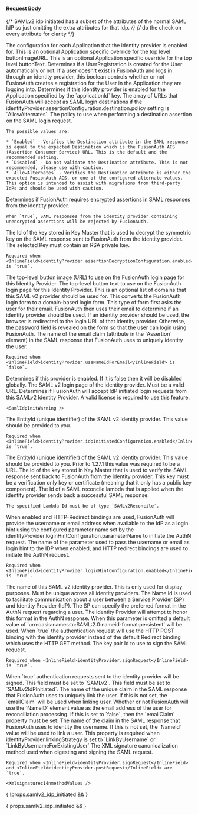 
#### Request Body

{/*  SAMLv2 idp initiated has a subset of the attributes of the normal SAML IdP so just omitting the extra attributes for that idp. */}
{/*  do the check on every attribute for clarity */}

<APIBlock>
  <APIField name="identityProvider.applicationConfiguration" type="Map<UUID, Object>" optional>
    The configuration for each Application that the identity provider is enabled for.
  </APIField>
  <APIField name="identityProvider.applicationConfiguration[applicationId].buttonImageURL" type="String" optional renderif={!props.samlv2_idp_initiated}>
    This is an optional Application specific override for the top level <InlineField>buttonImageURL</InlineField>.
  </APIField>
  <APIField name="identityProvider.applicationConfiguration[applicationId].buttonText" type="String" optional renderif={!props.samlv2_idp_initiated}>
    This is an optional Application specific override for the top level <InlineField>buttonText</InlineField>.
  </APIField>
  <APIField name="identityProvider.applicationConfiguration[applicationId].createRegistration" type="Boolean" optional defaults="true">
    Determines if a UserRegistration is created for the User automatically or not. If a user doesn't exist in FusionAuth and logs in through an identity provider, this boolean controls whether or not FusionAuth creates a registration for the User in the Application they are logging into.
  </APIField>
  <APIField name="identityProvider.applicationConfiguration[applicationId].enabled" type="Boolean" optional defaults="false">
    Determines if this identity provider is enabled for the Application specified by the `applicationId` key.
  </APIField>
  <APIField name="identityProvider.assertionConfiguration.destination.alternates" type="Array" optional since="1.43.0" renderif={!props.samlv2_idp_initiated}>
    The array of URLs that FusionAuth will accept as SAML login destinations if the <InlineField>identityProvider.assertionConfiguration.destination.policy</InlineField> setting is `AllowAlternates`.
  </APIField>
  <APIField name="identityProvider.assertionConfiguration.destination.policy" type="String" optional defaults="Enabled" since="1.43.0" renderif={!props.samlv2_idp_initiated}>
    The policy to use when performing a destination assertion on the SAML login request.

    The possible values are:

    * `Enabled` - Verifies the Destination attribute in the SAML response is equal to the expected Destination which is the FusionAuth ACS (Assertion Consumer Service) URL. This is the default and the recommended setting.
    * `Disabled` - Do not validate the Destination attribute. This is not recommended, please use with caution.
    * `AllowAlternates` - Verifies the Destination attribute is either the expected FusionAuth ACS, or one of the configured alternate values. This option is intended to assist with migrations from third-party IdPs and should be used with caution.
  </APIField>
  <APIField name="identityProvider.assertionDecryptionConfiguration.enabled" type="Boolean" optional defaults="false" since="1.55.1">
    Determines if FusionAuth requires encrypted assertions in SAML responses from the identity provider.

    When `true`, SAML responses from the identity provider containing unencrypted assertions will be rejected by FusionAuth.
  </APIField>
  <APIField name="identityProvider.assertionDecryptionConfiguration.keyTransportDecryptionKeyId" type="UUID" optional since="1.55.1">
    The Id of the key stored in Key Master that is used to decrypt the symmetric key on the SAML response sent to FusionAuth from the identity provider. The selected Key must contain an RSA private key.

    Required when <InlineField>identityProvider.assertionDecryptionConfiguration.enabled</InlineField> is `true`.
  </APIField>
  <APIField name="identityProvider.buttonImageURL" type="String" optional renderif={!props.samlv2_idp_initiated}>
    The top-level button image (URL) to use on the FusionAuth login page for this Identity Provider.
  </APIField>
  <APIField name="identityProvider.buttonText" type="String" required renderif={!props.samlv2_idp_initiated}>
    The top-level button text to use on the FusionAuth login page for this Identity Provider.
  </APIField>

  <IdentityProviderDebugRequestParameter idp_since={props.idp_since} />

  <APIField name="identityProvider.domains" type="Array<String>" optional renderif={!props.samlv2_idp_initiated}>
    This is an optional list of domains that this SAML v2 provider should be used for. This converts the FusionAuth login form to a domain-based login form. This type of form first asks the user for their email. FusionAuth then uses their email to determine if an identity provider should be used. If an identity provider should be used, the browser is redirected to the login URL of that identity provider. Otherwise, the password field is revealed on the form so that the user can login using FusionAuth.
  </APIField>
  <APIField name="identityProvider.emailClaim" type="String" optional>
    The name of the email claim (attribute in the `Assertion` element) in the SAML response that FusionAuth uses to uniquely identity the user.

    Required when <InlineField>identityProvider.useNameIdForEmail</InlineField> is `false`.
  </APIField>
  <APIField name="identityProvider.enabled" type="Boolean" optional defaults="false">
    Determines if this provider is enabled. If it is false then it will be disabled globally.
  </APIField>
  <APIField name="identityProvider.idpEndpoint" type="String" required renderif={!props.samlv2_idp_initiated}>
    The SAML v2 login page of the identity provider. Must be a valid URL.
  </APIField>
  <APIField name="identityProvider.idpInitiatedConfiguration.enabled" type="Boolean" optional defaults="false" since="1.43.0" renderif={!props.samlv2_idp_initiated}>
    Determines if FusionAuth will accept IdP initiated login requests from this SAMLv2 Identity Provider. A valid license is required to use this feature.

    <SamlIdpInitWarning />
  </APIField>
  <APIField name="identityProvider.idpInitiatedConfiguration.issuer" type="String" optional since="1.43.0" renderif={!props.samlv2_idp_initiated}>
    The EntityId (unique identifier) of the SAML v2 identity provider. This value should be provided to you.

    Required when <InlineField>identityProvider.idpInitiatedConfiguration.enabled</InlineField> is `true`.
  </APIField>
  <APIField name="identityProvider.issuer" type="String" required renderif={props.samlv2_idp_initiated}>
    The EntityId (unique identifier) of the SAML v2 identity provider. This value should be provided to you. Prior to 1.27.1 this value was required to be a URL.
  </APIField>
  <APIField name="identityProvider.keyId" type="UUID" required>
    The Id of the key stored in Key Master that is used to verify the SAML response sent back to FusionAuth from the identity provider. This key must be a verification only key or certificate (meaning that it only has a public key component).
  </APIField>
  <APIField name="identityProvider.lambdaConfiguration.reconcileId" type="UUID" optional>
    The Id of a SAML reconcile lambda that is applied when the identity provider sends back a successful SAML response.

    The specified Lambda Id must be of type `SAMLv2Reconcile`.
  </APIField>

  <IdentityProviderLinkingStrategyRequestParameter idp_display_name={props.idp_display_name}
                                                   idp_since={props.idp_since}
                                                   idp_linking_strategy={props.idp_linking_strategy} />

  <APIField name="identityProvider.loginHintConfiguration.enabled" type="Boolean" optional defaults="true" since="1.43.0" renderif={!props.samlv2_idp_initiated}>
    When enabled and HTTP-Redirect bindings are used, FusionAuth will provide the username or email address when available to the IdP as a login hint using the configured parameter name set by the <InlineField>identityProvider.loginHintConfiguration.parameterName</InlineField> to initiate the AuthN request.
  </APIField>
  <APIField name="identityProvider.loginHintConfiguration.parameterName" type="String" optional defaults="login_hint" since="1.43.0" renderif={!props.samlv2_idp_initiated}>
    The name of the parameter used to pass the username or email as login hint to the IDP when enabled, and HTTP redirect bindings are used to initiate the AuthN request.

    Required when <InlineField>identityProvider.loginHintConfiguration.enabled</InlineField> is `true`.
  </APIField>
  <APIField name="identityProvider.name" type="String" required>
    The name of this SAML v2 identity provider. This is only used for display purposes. Must be unique across all identity providers.
  </APIField>
  <APIField name="identityProvider.nameIdFormat" type="String" required renderif={!props.samlv2_idp_initiated}>
    The Name Id is used to facilitate communication about a user between a Service Provider (SP) and Identity Provider (IdP). The SP can specify the preferred format in the AuthN request regarding a user. The identity Provider will attempt to honor this format in the AuthN response.
    When this parameter is omitted a default value of `urn:oasis:names:tc:SAML:2.0:nameid-format:persistent` will be used.
  </APIField>
  <APIField name="identityProvider.postRequest" type="Boolean" optional since="1.20.0" renderif={!props.samlv2_idp_initiated}>
    When `true` the authentication request will use the HTTP POST binding with the identity provider instead of the default Redirect binding which uses the HTTP GET method.
  </APIField>
  <APIField name="identityProvider.requestSigningKeyId" type="UUID" optional since="1.20.0" renderif={!props.samlv2_idp_initiated}>
    The key pair Id to use to sign the SAML request.

    Required when <InlineField>identityProvider.signRequest</InlineField> is `true`.
  </APIField>
  <APIField name="identityProvider.signRequest" type="Boolean" optional since="1.20.0" renderif={!props.samlv2_idp_initiated}>
    When `true` authentication requests sent to the identity provider will be signed.
  </APIField>

  <IdentityProviderTenantConfiguration idp_type={props.idp_type} idp_since={props.idp_since} optional_tag={props.optional_tag} />

  <APIField name="identityProvider.type" type="String" required renderif={!props.samlv2_idp_initiated}>
    This field must be set to `SAMLv2`.
  </APIField>
  <APIField name="identityProvider.type" type="String" required renderif={props.samlv2_idp_initiated}>
    This field must be set to `SAMLv2IdPInitiated`.
  </APIField>
  <APIField name="identityProvider.uniqueIdClaim" type="String" optional>
    The name of the unique claim in the SAML response that FusionAuth uses to uniquely link the user. If this is not set, the `emailClaim` will be used when linking user.
  </APIField>
  <APIField name="identityProvider.useNameIdForEmail" type="Boolean" optional>
    Whether or not FusionAuth will use the `NameID` element value as the email address of the user for reconciliation processing. If this is set to `false`, then the `emailClaim` property must be set.
  </APIField>
  <APIField name="identityProvider.usernameClaim" type="String" optional>
    The name of the claim in the SAML response that FusionAuth uses to identity the username. If this is not set, the `NameId` value will be used to link a user. This property is required when <InlineField>identityProvider.linkingStrategy</InlineField> is set to `LinkByUsername` or `LinkByUsernameForExistingUser`
  </APIField>
  <APIField name="identityProvider.xmlSignatureC14nMethod" type="String" optional since="1.20.0" renderif={!props.samlv2_idp_initiated}>
    The XML signature canonicalization method used when digesting and signing the SAML request.

    Required when <InlineField>identityProvider.signRequest</InlineField> and <InlineField>identityProvider.postRequest</InlineField> are `true`.

    <Xmlsignaturec14nmethodValues />
  </APIField>
</APIBlock>

{ !props.samlv2_idp_initiated && <JSON title="Example SAML v2 Request JSON" src="identity-providers/samlv2-request.json" /> }

{ props.samlv2_idp_initiated && <JSON title="Example SAML v2 IdP Initiated Request JSON" src="identity-providers/samlv2-idp-initiated-request.json" /> }
